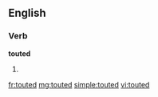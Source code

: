 ==English==

===Verb===
'''touted'''

# {{past of|tout}}

[[fr:touted]]
[[mg:touted]]
[[simple:touted]]
[[vi:touted]]